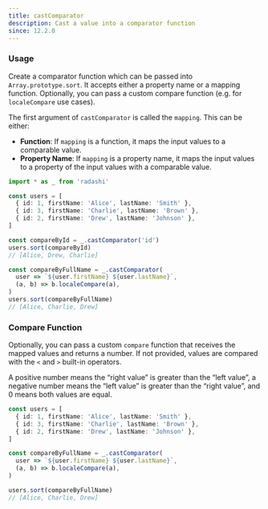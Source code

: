 ```yaml
---
title: castComparator
description: Cast a value into a comparator function
since: 12.2.0
---
```


### Usage

Create a comparator function which can be passed into `Array.prototype.sort`. It accepts either a property name or a mapping function. Optionally, you can pass a custom compare function (e.g. for `localeCompare` use cases).

The first argument of `castComparator` is called the `mapping`. This can be either:

- **Function**: If `mapping` is a function, it maps the input values to a comparable value.
- **Property Name**: If `mapping` is a property name, it maps the input values to a property of the input values with a comparable value.

```ts
import * as _ from 'radashi'

const users = [
  { id: 1, firstName: 'Alice', lastName: 'Smith' },
  { id: 3, firstName: 'Charlie', lastName: 'Brown' },
  { id: 2, firstName: 'Drew', lastName: 'Johnson' },
]

const compareById = _.castComparator('id')
users.sort(compareById)
// [Alice, Drew, Charlie]

const compareByFullName = _.castComparator(
  user => `${user.firstName} ${user.lastName}`,
  (a, b) => b.localeCompare(a),
)
users.sort(compareByFullName)
// [Alice, Charlie, Drew]
```

### Compare Function

Optionally, you can pass a custom `compare` function that receives the mapped values and returns a number. If not provided, values are compared with the `<` and `>` built-in operators.

A positive number means the “right value” is greater than the “left value”, a negative number means the “left value” is greater than the “right value”, and 0 means both values are equal.

```ts
const users = [
  { id: 1, firstName: 'Alice', lastName: 'Smith' },
  { id: 3, firstName: 'Charlie', lastName: 'Brown' },
  { id: 2, firstName: 'Drew', lastName: 'Johnson' },
]

const compareByFullName = _.castComparator(
  user => `${user.firstName} ${user.lastName}`,
  (a, b) => b.localeCompare(a),
)

users.sort(compareByFullName)
// [Alice, Charlie, Drew]
```
